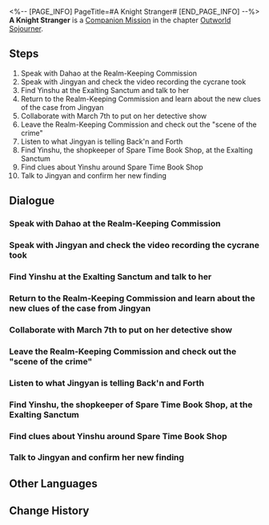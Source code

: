 <%-- [PAGE_INFO]
PageTitle=#A Knight Stranger#
[END_PAGE_INFO] --%>
{{Stub|Dialogue, characters, and location(s)}}
{{Mission Infobox
|id            = 2020307
|title         = 
|image         = Mission A Knight Stranger.png
|type          = Companion
|event_name    = 
|chapter       = Outworld Sojourner (Companion Mission Chapter)
|requirements  = [[Trailblaze Mission]] ''[[Humming Antlers, Entwined Horns]]'' completed
|summary       = Accompanied by March 7th, you and Mr. Yang conducted a lengthy investigation but failed to determine if Luocha is innocent or not.
Nonetheless, March 7th enjoyed the experience, and that's what matters most, right?
|characters    = <!--characters that appear in this mission-->
|startLocation = <!--location as it intially appears on the mission screen-->
|world         = <!--i.e. Penacony-->
|area          = <!--i.e. A Child's Dream-->
|prev          = 
|next          = 
|exp           = 450
|credits       = 110000
|stellarJade   = 
|other         = {{Card List|Traveler's Guide*5;Refined Aether*5;"Into the Desolate"*1|delim=;}}
}}
'''A Knight Stranger''' is a [[Companion Mission]] in the chapter [[Outworld Sojourner (Companion Mission Chapter)|Outworld Sojourner]].

==Steps==
# Speak with Dahao at the Realm-Keeping Commission
# Speak with Jingyan and check the video recording the cycrane took
# Find Yinshu at the Exalting Sanctum and talk to her
# Return to the Realm-Keeping Commission and learn about the new clues of the case from Jingyan
# Collaborate with March 7th to put on her detective show
# Leave the Realm-Keeping Commission and check out the "scene of the crime"
# Listen to what Jingyan is telling Back'n and Forth
# Find Yinshu, the shopkeeper of Spare Time Book Shop, at the Exalting Sanctum
# Find clues about Yinshu around Spare Time Book Shop
# Talk to Jingyan and confirm her new finding

<!--
==Gameplay Notes==

--><!--
==Trial Character==

-->
==Dialogue==
{{Stub Dialogue}}
{{Dialogue Start}}
:{{tx}}
{{Dialogue End}}

===Speak with Dahao at the Realm-Keeping Commission===
{{Mission Description|type=companion|location=<!--to be added-->|update|After the Stellaron Crisis outbreak, the six commissions were busy as a bee trying to find the perpetrator in vain. Official Dahao of the Realm-Keeping Commission requested support from the Astral Express to identify suspects. Sounds like another bothersome case... However, as a Nameless, you should lend a helping hand as much as you can. Go talk to him.}}
{{Dialogue Start}}
:{{tx}}
{{Dialogue End}}

===Speak with Jingyan and check the video recording the cycrane took===
{{Mission Description|type=companion|location=<!--to be added-->|update|In the process of helping the Realm-Keeping Commission in identifying suspects, something unexpected happened. The Realm-Keeping Commission isn't too anxious about it, but Welt was. The moment he saw Luocha's flawless face, he was stunned and cold sweat drenched his shirt. You don't know the reason, but Welt must have a good reason for being so unnerved. Continue to investigate this Mr. Luocha.<br />Say, what is March 7th so excited about, and since when did she have a "Genius Detective" tacked onto her name?}}
{{Dialogue Start}}
:{{tx}}
{{Dialogue End}}

===Find Yinshu at the Exalting Sanctum and talk to her===
{{Mission Description|type=companion|location=<!--to be added-->|update|After leaving the daylight-robbing thug, you can finally meet Yinshu.<br />A little secret for you: Genius Detective March 7th loved the experience, because even genius detectives need to encounter unreasonable, daylight-robbing, uncultured witnesses like that. It made her feel even more like a genius detective.}}
{{Dialogue Start}}
:{{tx}}
{{Dialogue End}}

===Return to the Realm-Keeping Commission and learn about the new clues of the case from Jingyan===
{{Mission Description|type=companion|location=<!--to be added-->|update|An obscure corner, mysterious men in black, a torn-off title page... Pieces of evidence slowly emerged to put together the puzzle. Maybe you only need a final puzzle piece to complete the quest... Is the new piece of information Jingyan had come into the key puzzle piece you need?}}
{{Dialogue Start}}
:{{tx}}
{{Dialogue End}}

===Collaborate with March 7th to put on her detective show===
{{Mission Description|type=companion|location=<!--to be added-->|update|The boring evidence-collection task finally ended, and it is time for the mind-bending, action-packed deduction segment!<br />Genius Detective March 7th is confident to reveal the truth to the world as she gets to the bottom of the case.<br />Luck be with her.}}
{{Dialogue Start}}
:{{tx}}
{{Dialogue End}}

===Leave the Realm-Keeping Commission and check out the "scene of the crime"===
{{Mission Description|type=companion|location=<!--to be added-->|update|Maybe because of some missing key information, or maybe it's because a certain genius detective's reasoning skills is incongruous with the truth, or maybe, Luocha was just too good... Genius Detective March 7th's first detective debut doesn't seem to be very successful. You decide to check out the scene of the crime, armchair detectives have limited understanding, after all.}}
{{Dialogue Start}}
:{{tx}}
{{Dialogue End}}

===Listen to what Jingyan is telling Back'n and Forth===
{{Mission Description|type=companion|location=<!--to be added-->|update|The moment you step out of the Realm-Keeping Commission, you see three individuals discussing something. One of them is Jingyan, and the other two are Back'n and Forth of crosstalk fame.<br />You detected a few keywords in their conversation... Blonde, Outworlder, savior... This isn't the key information on Luocha's disappearance, is it?}}
{{Dialogue Start}}
:{{tx}}
{{Dialogue End}}

===Find Yinshu, the shopkeeper of Spare Time Book Shop, at the Exalting Sanctum===
{{Mission Description|type=companion|location=<!--to be added-->|update|Yinshu has appeared in that obscure corner with two men in black, in the period that Luocha happened to be there. Maybe Yinshu can provide some eyewitness statements to help you understand what Luocha was up to.}}
{{Dialogue Start}}
:{{tx}}
{{Dialogue End}}

===Find clues about Yinshu around Spare Time Book Shop===
{{Mission Description|type=companion|location=<!--to be added-->|update|Yinshu doesn't seem to be at Spare Time Book Shop... Look for her nearby.}}
{{Dialogue Start}}
:{{tx}}
{{Dialogue End}}

===Talk to Jingyan and confirm her new finding===
{{Mission Description|type=companion|location=<!--to be added-->|update|Jingyan seems to have made a new discovery, as expected of her!<br />Genius Detective March 7th is already on the case, as expected of... her?}}
{{Dialogue Start}}
:{{tx}}
{{Dialogue End}}

==Other Languages==
{{Other Languages
|en   = A Knight Stranger
|zhs  = 异邦骑士
|zht  = 異邦騎士
|ja   = 異邦の騎士
|ko   = 이방 기사
|es   = Un caballero de otras tierras
|fr   = Un chevalier inconnu
|ru   = Рыцарь-чужестранец
|th   = อัศวินจากต่างแดน
|vi   = Kỵ Sĩ Dị Bang
|de   = Ein fremder Ritter
|id   = Kesatria Asing
|pt   = Um Cavaleiro Estranho
}}

==Change History==
{{Change History|1.1}}
